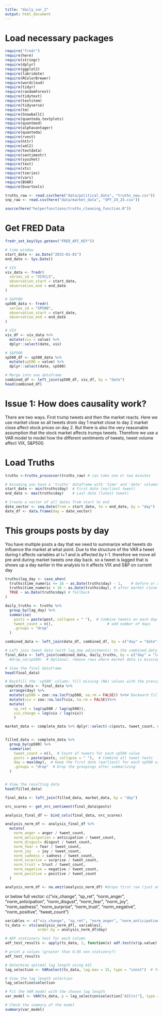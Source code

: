 ```yaml
---
title: "daily_var_2"
output: html_document
---
```


# Load necessary packages
```r
require("fredr")
require(here)
require(stringr)
require(dplyr)
require(ggplot2)
require(lubridate)
require(RColorBrewer)
require(wordcloud)
require(tidyr)
require(randomForest)
require(tidytext)
require(textstem)
require(tidyverse)
require(tm)
require(SnowballC)
require(quanteda.textplots)
require(quantmod)
require(alphavantager)
require(quanteda)
require(rvest)
require(httr)
require(xml2)
require(textdata)
require(sentimentr)
require(syuzhet)
require(text)
require(xts)
require(tseries)
require(vars)
require(BVAR)
require(bvartools)

truths_raw <- read.csv(here("data/political_data", "truths_new.csv"))
snp_raw <- read.csv(here("data/market_data", "SPY_24_25.csv"))

source(here("helperfunctions/truths_cleaning_function.R"))
```

# Get FRED Data
```r
fredr_set_key(Sys.getenv("FRED_API_KEY"))
```

```r
# time window
start_date <- as.Date("2015-01-01")
end_date <- Sys.Date()

# VIX
vix_data <- fredr(
  series_id = "VIXCLS",
  observation_start = start_date,
  observation_end = end_date
)

# S&P500
sp500_data <- fredr(
  series_id = "SP500",
  observation_start = start_date,
  observation_end = end_date
)

# VIX
vix_df <- vix_data %>%
  mutate(vix = value) %>%
  dplyr::select(date, vix)

# S&P500
sp500_df <- sp500_data %>%
  mutate(sp500 = value) %>%
  dplyr::select(date, sp500)

# Merge into one dataframe
combined_df <- left_join(sp500_df, vix_df, by = "date")
head(combined_df)

```

# Issue 1: How does causality work?
There are two ways. First trump tweets and then the market reacts. Here we use market close so all tweets drom day 1 market close to day 2 market close affect stock prices on day 2. But there is also the very reasonable assumption that the stock market affects trumps tweets. Therefore we use a VAR model to model how the different sentiments of tweets, tweet volume affect VIX, S&P500.


# Load Truths

```r
truths <-truths_processer(truths_raw) # can take one or two minutes
```



```r
# Assuming you have a 'truths' dataframe with 'time' and 'date' columns
start_date <- min(truths$day)  # First date (earliest tweet)
end_date <- max(truths$day)    # Last date (latest tweet)

# Create a vector of all dates from start to end
date_vector <- seq.Date(from = start_date, to = end_date, by = "day")
date_df <- data.frame(day = date_vector)
```


# This groups posts by day
You have multiple posts a day that we need to summarize what tweets do influence the market at what point. Due to the structure of the VAR a tweet during t affects variables at t+1 and is affected by t-1. therefore we move all pre and during market tweets one day back. so a tweet is lagged that is shows up a day earlier in the analysis to it affects VIX and S&P on current day
```r
truths$lag_day <- case_when(
  truths$time_numeric <= 16 ~ as.Date(truths$day) - 1,    # before or at market close (16:00)
  truths$time_numeric > 16 ~ as.Date(truths$day), # after market close
  TRUE ~ as.Date(truths$day) # fallback
)

```

```r
daily_truths <- truths %>%
  group_by(lag_day) %>%
  summarise(
    posts = paste(post, collapse = " "),  # Combine tweets on each day
    tweet_count = n(),                         # add number of days
    .groups = "drop"
  )
```


```r
combined_data <- left_join(date_df, combined_df, by = c("day" = "date"))

# Left join tweet data (with lag_day adjustments) to the combined_data
final_data <- left_join(combined_data, daily_truths, by = c("day" = "lag_day")) #%>%
  #drop_na(sp500)  # Optional: remove rows where market data is missing

# View the final dataframe
head(final_data)

```

```r
# Backfill the 'sp500' column: fill missing (NA) values with the previous available value
complete_data <- final_data %>%
  arrange(day) %>%
  mutate(sp500 = zoo::na.locf(sp500, na.rm = FALSE)) %>%# Backward fill (carry last observation forward)
  mutate(vix = zoo::na.locf(vix, na.rm = FALSE))%>%
  mutate(
    sp_ret = log(sp500 / lag(sp500)),
    vix_change = log(vix / lag(vix))
    )

market_data <- complete_data %>% dplyr::select(-c(posts, tweet_count, sp500, vix))
  

filled_data <- complete_data %>%
  group_by(sp500) %>%
  summarise(
    tweet_count = n(),  # Count of tweets for each sp500 value
    posts = paste(posts, collapse = " "),  # Combine all tweet texts
    day = max(day),  # Keep the first date (earliest) for each sp500 value
    .groups = "drop"  # Drop the groupings after summarizing
  )


# View the resulting data
head(filled_data)
```

```r

final_data <- left_join(filled_data, market_data, by = "day")

```

```r
nrc_scores <- get_nrc_sentiment(final_data$posts)

analysis_final_df <- bind_cols(final_data, nrc_scores)
```


```r
analysis_norm_df <- analysis_final_df %>%
  mutate(
    norm_anger = anger / tweet_count,
    norm_anticipation = anticipation / tweet_count,
    norm_disgust= disgust / tweet_count,
    norm_fear = fear / tweet_count,
    norm_joy   = joy / tweet_count,
    norm_sadness = sadness / tweet_count,
    norm_surprise = surprise / tweet_count,
    norm_trust = trust / tweet_count,
    norm_negative = negative / tweet_count,
    norm_positive = positive / tweet_count
  )

analysis_norm_df <- na.omit(analysis_norm_df) #drops first row (just announcement)
```

or below full vector: c("vix_change", "sp_ret", "norm_anger", "norm_anticipation", "norm_disgust", "norm_fear",  "norm_joy", "norm_sadness", "norm_surprise", "norm_trust",  "norm_negative", "norm_positive", "tweet_count")


```r

variables <- c("vix_change", "sp_ret", "norm_anger", "norm_anticipation", "norm_disgust", "norm_fear",  "norm_joy", "norm_sadness", "norm_surprise", "norm_trust",  "norm_negative", "norm_positive", "tweet_count")
ts_data <- xts(analysis_norm_df[, variables], 
               order.by = analysis_norm_df$day)
```

```r
# ADF stationary test for each column
adf_test_results <- apply(ts_data, 2, function(x) adf.test(x)$p.value) #2 means columns

# print p values (greater than 0.05 non stationry?)
adf_test_results
```

```r
# Determine optimal lag length using AIC
lag_selection <- VARselect(ts_data, lag.max = 15, type = "const")  # You can adjust lag.max based on your data

# View the lag length selection
lag_selection$selection
```


```r
# Fit the VAR model with the chosen lag length
var_model <- VAR(ts_data, p = lag_selection$selection["AIC(n)"], type = "const")

# Check the summary of the model
summary(var_model)
```

